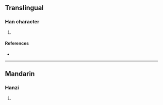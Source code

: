 {{character info/new}}
==Translingual==

===Han character===
{{Han char|rn=94|rad=犬|as=08|sn=11|four=43227|canj=KHHSB,KHISB,XKHHS,XKHIS|ids=⿰犭肩}}

# {{defn|Han|sort=犬08}}

====References====
* {{Han ref|kx=0713.030|dkj=20475|dj=1125.030|hdz=21354.190|uh=730F|ud=29455|bh=D668|bd=54888}}

----

==Mandarin==

===Hanzi===
{{cmn-hanzi|pin=[[jiān]] ([[jian1]]), [[yā]] ([[ya1]]), [[yàn]] ([[yan4]])|wg=chien<sup>1</sup>, ya<sup>1</sup>, yen<sup>4</sup>}}

# {{defn|lang=cmn|sort=犬08}}